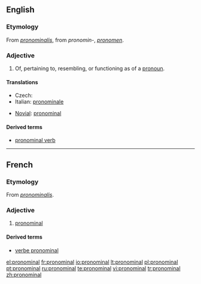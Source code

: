 ==English==

===Etymology===
From {{LL.}} ''[[pronominalis]]'', from {{etyl|la}} ''pronomin-'', ''[[pronomen]]''.

===Adjective===
{{en-adj}}

# Of, pertaining to, resembling, or functioning as of a [[pronoun]].

====Translations====
{{trans-top|of a pronoun}}
* Czech: {{t|cs|zájmenný}}
* Italian: [[pronominale]]
{{trans-mid}}
* [[Novial]]: [[pronominal]]
{{trans-bottom}}

====Derived terms====
* [[pronominal verb]]

----

==French==

===Etymology===
From {{LL.}} ''[[pronominalis]]''.

===Adjective===
{{fr-adj|mp=pronominaux}}

# [[#English|pronominal]]

====Derived terms====
* [[verbe pronominal]]

[[el:pronominal]]
[[fr:pronominal]]
[[io:pronominal]]
[[lt:pronominal]]
[[pl:pronominal]]
[[pt:pronominal]]
[[ru:pronominal]]
[[te:pronominal]]
[[vi:pronominal]]
[[tr:pronominal]]
[[zh:pronominal]]